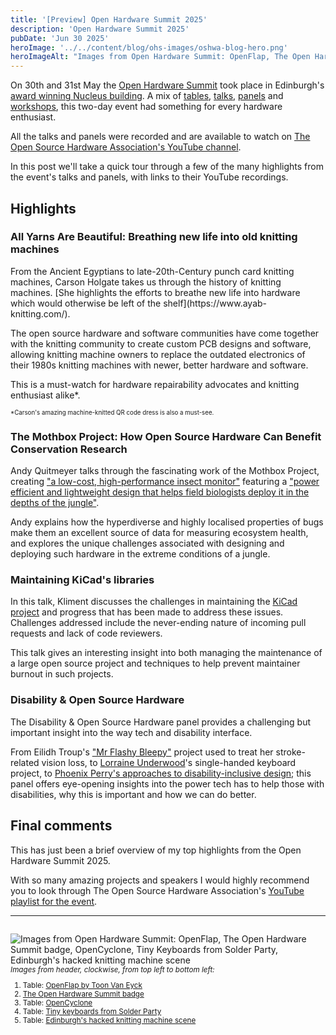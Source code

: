 ```yaml
---
title: '[Preview] Open Hardware Summit 2025'
description: 'Open Hardware Summit 2025'
pubDate: 'Jun 30 2025'
heroImage: '../../content/blog/ohs-images/oshwa-blog-hero.png'
heroImageAlt: "Images from Open Hardware Summit: OpenFlap, The Open Hardware Summit badge, OpenCyclone, Tiny Keyboards from Solder Party, Edinburgh's hacked knitting machine scene"
---
```


On 30th and 31st May the [Open Hardware Summit](https://2025.oshwa.org/) took place in Edinburgh's [award winning Nucleus building](https://www.ribaj.com/buildings/riba-awards-2025-rias-scotland-nucleus-building-university-of-edinburgh-sheppard-robson-education). A mix of [tables](https://2025.oshwa.org/tables/), [talks](https://2025.oshwa.org/talks/), [panels](https://2025.oshwa.org/panels/) and [workshops](https://2025.oshwa.org/workshops/), this two-day event had something for every hardware enthusiast.

All the talks and panels were recorded and are available to watch on [The Open Source Hardware Association's YouTube channel](https://www.youtube.com/@OpenSourceHardware/videos).

In this post we'll take a quick tour through a few of the many highlights from the event's talks and panels, with links to their YouTube recordings.

## Highlights

### All Yarns Are Beautiful: Breathing new life into old knitting machines
<YouTube id="QZnsSc_mTG0" title="All Yarns Are Beautiful: Breathing new life into old knitting machines" />
From the Ancient Egyptians to late-20th-Century punch card knitting machines, Carson Holgate takes us through the history of knitting machines. [She highlights the efforts to breathe new life into hardware which would otherwise be left of the shelf](https://www.ayab-knitting.com/).

The open source hardware and software communities have come together with the knitting community to create custom PCB designs and software, allowing knitting machine owners to replace the outdated electronics of their 1980s knitting machines with newer, better hardware and software.

This is a must-watch for hardware repairability advocates and knitting enthusiast alike*.

<sup><sup>*Carson's amazing machine-knitted QR code dress is also a must-see.</sup></sup>

### The Mothbox Project: How Open Source Hardware Can Benefit Conservation Research
<YouTube id="MYUqxPdN3h8" />

Andy Quitmeyer talks through the fascinating work of the Mothbox Project, creating ["a low-cost, high-performance insect monitor"](https://digital-naturalism-laboratories.github.io/Mothbox/) featuring a ["power efficient and lightweight design that helps field biologists deploy it in the depths of the jungle"](https://digital-naturalism-laboratories.github.io/Mothbox/).

Andy explains how the hyperdiverse and highly localised properties of bugs make them an excellent source of data for measuring ecosystem health, and explores the unique challenges associated with designing and deploying such hardware in the extreme conditions of a jungle.

### Maintaining KiCad's libraries
<YouTube id="UI5epXE5EIo" />

In this talk, Kliment discusses the challenges in maintaining the [KiCad project](https://gitlab.com/kicad/code/kicad) and progress that has been made to address these issues. Challenges addressed include the never-ending nature of incoming pull requests and lack of code reviewers.

This talk gives an interesting insight into both managing the maintenance of a large open source project and techniques to help prevent maintainer burnout in such projects.

### Disability & Open Source Hardware
<YouTube id="EaQgNXiYz8k" />

The Disability & Open Source Hardware panel provides a challenging but important insight into the way tech and disability interface.

From Eilidh Troup's ["Mr Flashy Bleepy"](https://www.instagram.com/p/DJRkNWKxznL/) project used to treat her stroke-related vision loss, to [Lorraine Underwood](https://lorraine.mcunderwood.org/)'s single-handed keyboard project, to [Phoenix Perry's approaches to disability-inclusive design](https://phoenixperry.com/research.html); this panel offers eye-opening insights into the power tech has to help those with disabilities, why this is important and how we can do better.

## Final comments

This has just been a brief overview of my top highlights from the Open Hardware Summit 2025.

With so many amazing projects and speakers I would highly recommend you to look through The Open Source Hardware Association's [YouTube playlist for the event](https://www.youtube.com/playlist?list=PLN2I5IwhHQ4qhEqAuk_MD0JZDzbTyWRXd).

---

<sup><sup><pre></pre></sup></sup>
<Image src={heroImage} alt="Images from Open Hardware Summit: OpenFlap, The Open Hardware Summit badge, OpenCyclone, Tiny Keyboards from Solder Party, Edinburgh's hacked knitting machine scene" />
<small>*Images from header, clockwise, from top left to bottom left:*</small>
<small>
1. Table: [OpenFlap by Toon Van Eyck](https://github.com/ToonVanEyck/OpenFlap)
2. [The Open Hardware Summit badge](https://www.hackster.io/00legendary/open-hardware-summit-badge-2025-941ee3)
3. Table: [OpenCyclone](https://lionsanguinette.de/is-transition-for-sale_projekt-copy/)
4. Table: [Tiny keyboards from Solder Party](https://www.solder.party/)
5. Table: [Edinburgh's hacked knitting machine scene](https://2025.oshwa.org/tables/030-knitting/)
</small>
